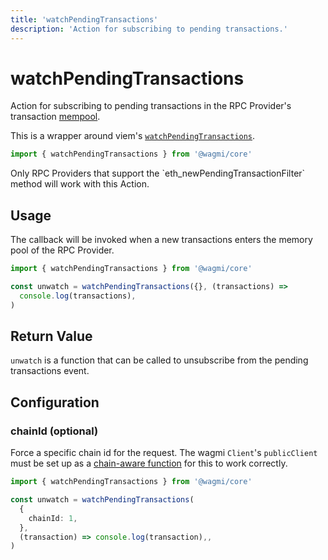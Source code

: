 ```yaml
---
title: 'watchPendingTransactions'
description: 'Action for subscribing to pending transactions.'
---
```



# watchPendingTransactions

Action for subscribing to pending transactions in the RPC Provider's transaction [mempool](https://www.alchemy.com/overviews/what-is-a-mempool).

This is a wrapper around viem's [`watchPendingTransactions`](https://viem.sh/docs/actions/public/watchPendingTransactions.html).

```ts
import { watchPendingTransactions } from '@wagmi/core'
```

<Callout>
  Only RPC Providers that support the `eth_newPendingTransactionFilter` method
  will work with this Action.
</Callout>

## Usage

The callback will be invoked when a new transactions enters the memory pool of the RPC Provider.

```ts
import { watchPendingTransactions } from '@wagmi/core'

const unwatch = watchPendingTransactions({}, (transactions) =>
  console.log(transactions),
)
```

## Return Value

`unwatch` is a function that can be called to unsubscribe from the pending transactions event.

## Configuration

### chainId (optional)

Force a specific chain id for the request. The wagmi `Client`'s `publicClient` must be set up as a [chain-aware function](/core/client#publicclient-optional) for this to work correctly.

```ts {5}
import { watchPendingTransactions } from '@wagmi/core'

const unwatch = watchPendingTransactions(
  {
    chainId: 1,
  },
  (transaction) => console.log(transaction),,
)
```
